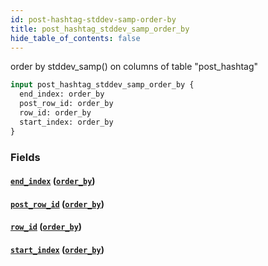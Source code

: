 ```yaml
---
id: post-hashtag-stddev-samp-order-by
title: post_hashtag_stddev_samp_order_by
hide_table_of_contents: false
---
```


order by stddev_samp() on columns of table "post_hashtag"

```graphql
input post_hashtag_stddev_samp_order_by {
  end_index: order_by
  post_row_id: order_by
  row_id: order_by
  start_index: order_by
}
```

### Fields

#### [`end_index`](#) ([`order_by`](../enums/order-by))

#### [`post_row_id`](#) ([`order_by`](../enums/order-by))

#### [`row_id`](#) ([`order_by`](../enums/order-by))

#### [`start_index`](#) ([`order_by`](../enums/order-by))
